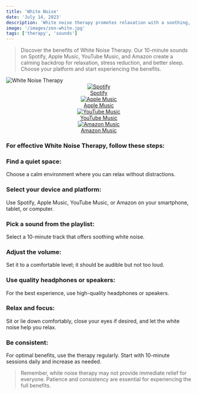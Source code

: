 ```yaml
---
title: 'White Noise'
date: 'July 14, 2023'
description: 'White noise therapy promotes relaxation with a soothing, consistent sound.'
image: '/images/zen-white.jpg'
tags: ['therapy', 'sounds']
---
```


<Blockquote>
  Discover the benefits of White Noise Therapy. Our 10-minute sounds on Spotify,
  Apple Music, YouTube Music, and Amazon create a calming backdrop for
  relaxation, stress reduction, and better sleep. Choose your platform and start
  experiencing the benefits.
</Blockquote>

<Image src="/images/zen-white.jpg" alt="White Noise Therapy" />

<div align="center" style={{ backgroundColor: 'rgba(23, 23, 23, 0.4)', borderRadius: '20px', padding: '20px', marginTop: '20px' }}>

<div
  style={{
    display: 'flex',
    justifyContent: 'center',
    flexWrap: 'wrap',
    gap: '20px',
  }}
>
  <a
    href="https://open.spotify.com/album/6Kyw4O5HLMUk4BjAVPGJCT"
    style={{ textAlign: 'center', textDecoration: 'none', color: 'inherit', flex: '1 1 100px', maxWidth: '150px' }}
  >
    <img
      src="/images/streaming-icons/spotify.png"
      alt="Spotify"
      style={{ width: '60px', height: '60px' }}
    />
    <div>Spotify</div>
  </a>
  <a
    href="https://music.apple.com/us/album/beyond-the-buzz-3/1697790724"
    style={{ textAlign: 'center', textDecoration: 'none', color: 'inherit', flex: '1 1 100px', maxWidth: '150px' }}
  >
    <img
      src="/images/streaming-icons/apple-music.png"
      alt="Apple Music"
      style={{ width: '60px', height: '60px' }}
    />
    <div>Apple Music</div>
  </a>
  <a
    href="https://www.youtube.com/playlist?list=OLAK5uy_lbMi7fGOEtMdeeblko9TLNMoHa6kZuAMk"
    style={{ textAlign: 'center', textDecoration: 'none', color: 'inherit', flex: '1 1 100px', maxWidth: '150px' }}
  >
    <img
      src="/images/streaming-icons/youtube.png"
      alt="YouTube Music"
      style={{ width: '60px', height: '60px' }}
    />
    <div>YouTube Music</div>
  </a>
  <a
    href="https://amazon.com/music/player/albums/B0CC1MX488?marketplaceId=ATVPDKIKX0DER&musicTerritory=US&ref=dm_sh_m9MSlYH8ZsMxpvb2JmwJJ6sNR"
    style={{ textAlign: 'center', textDecoration: 'none', color: 'inherit', flex: '1 1 100px', maxWidth: '150px' }}
  >
    <img
      src="/images/streaming-icons/amazon.png"
      alt="Amazon Music"
      style={{ width: '60px', height: '60px' }}
    />
    <div>Amazon Music</div>
  </a>
</div>
</div>

<AdComponent />

### For effective White Noise Therapy, follow these steps:

### <Highlighter>Find a quiet space:</Highlighter>

Choose a calm environment where you can relax without distractions.

### <Highlighter>Select your device and platform:</Highlighter>

Use Spotify, Apple Music, YouTube Music, or Amazon on your smartphone, tablet, or computer.

### <Highlighter>Pick a sound from the playlist:</Highlighter>

Select a 10-minute track that offers soothing white noise.

<AdComponent />

### <Highlighter>Adjust the volume:</Highlighter>

Set it to a comfortable level; it should be audible but not too loud.

### <Highlighter>Use quality headphones or speakers:</Highlighter>

For the best experience, use high-quality headphones or speakers.

### <Highlighter>Relax and focus:</Highlighter>

Sit or lie down comfortably, close your eyes if desired, and let the white noise help you relax.

### <Highlighter>Be consistent:</Highlighter>

For optimal benefits, use the therapy regularly. Start with 10-minute sessions daily and increase as needed.

<Blockquote>
  Remember, white noise therapy may not provide immediate relief for everyone.
  Patience and consistency are essential for experiencing the full benefits.
</Blockquote>
